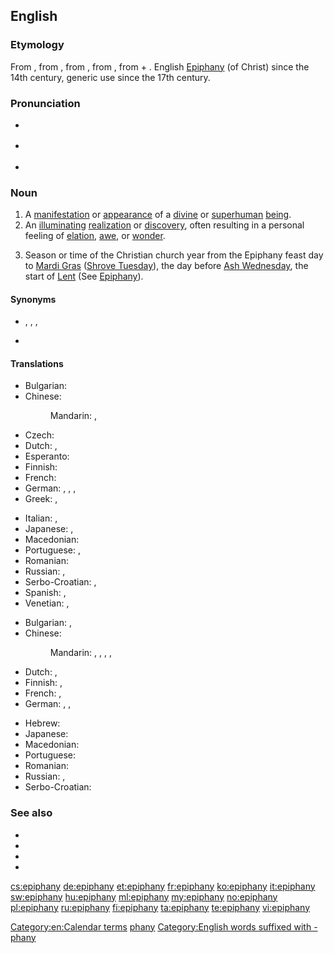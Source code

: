 {{was wotd|2008|March|22}}
{{also|Epiphany}}
==English==

===Etymology===
From {{etyl|fro|en}} {{m|fro|epyphanie}}, from {{etyl|LL.|en}} {{m|la|epiphania}}, from {{etyl|grc|en}} {{m|grc|ἐπιφάνεια||manifestation, striking appearance}}, from {{m|grc|ἐπιφαίνω||I appear, display}}, from {{m|grc|ἐπί||upon}} + {{m|grc|φαίνω||I shine, appear}}. English [[Epiphany]] (of Christ) since the 14th century, generic use since the 17th century.

===Pronunciation===
* {{a|RP}} {{IPA|/ɪˈpɪf.ə.ni/|/ɛˈpɪf.ə.ni/|lang=en}}
* {{a|US}} {{IPA|/ɪˈpɪf.ə.ni/|/ɨˈpɪf.ə.ni/|lang=en}}
* {{audio|en-us-epiphany.ogg|Audio (US)|lang=en}}

===Noun===
{{en-noun|epiphanies}}

# A [[manifestation]] or [[appearance]] of a [[divine]] or [[superhuman]] [[being]].
# An [[illuminating]] [[realization]] or [[discovery]], often resulting in a personal feeling of [[elation]], [[awe]], or [[wonder]].
# {{lb|en|Christianity}} Season or time of the Christian church year from the Epiphany feast day to [[Mardi Gras]] ([[Shrove Tuesday]]), the day before [[Ash Wednesday]], the start of [[Lent]] (See [[Epiphany]]).

====Synonyms====
* {{sense|illuminating realization or discovery}} {{l|en|aha moment}}, {{l|en|enlightenment}}, {{l|en|nirvana}}, {{l|en|satori}}
* {{sense|manifestation of a deity}} {{l|en|theophany}}

====Translations====
{{trans-top|manifestation or appearance of a divine or superhuman being}}
* Bulgarian: {{t|bg|богоявление|n|tr=bogojavlénie|sc=Cyrl}}
* Chinese:
*: Mandarin: {{t+|cmn|主顯節|sc=Hani}}, {{t+|cmn|主显节|tr=Zhǔxiǎnjié|sc=Hani}}
* Czech: {{t|cs|zjevení|n}}
* Dutch: {{t+|nl|verschijning}}, {{t+|nl|openbaring}}
* Esperanto: {{t|eo|epifanio}}
* Finnish: {{t+|fi|ilmestys}}
* French: {{t+|fr|apparition|f}}
* German: {{t+|de|Erscheinung|f}}, {{t+|de|Offenbarung|f}}, {{t|de|Manifestation|f}}, {{t+|de|Epiphanie|f}}
* Greek: {{t+|el|επιφάνεια}}, {{t+|el|θεοφάνεια}}
{{trans-mid}}
* Italian: {{t+|it|epifania|f}}, {{t|it|Epifania|f}}
* Japanese: {{t|ja|エピファニー|tr=Epifanī|sc=Jpan}}, {{t|ja|公現祭|tr=こうげんさい, Kōgensai|sc=Jpan}}
* Macedonian: {{t|mk|богојавление|n|tr=bogojavlénie|sc=Cyrl}}
* Portuguese: {{t+|pt|epifania|f}}, {{t+|pt|manifestação|f}}
* Romanian: {{t|ro|epifanie|n}}
* Russian: {{t+|ru|явле́ние|n}}, {{t+|ru|богоявле́ние|f}}
* Serbo-Croatian: {{t+|sh|epifànija|f}}, {{t|sh|bogojávljēnje|n}}
* Spanish: {{t+|es|epifanía|f}}, {{t+|es|manifestación|f}}
* Venetian: {{t+|vec|Pifanìa|f}}, {{t|vec|Pefanìa|f}}
{{trans-bottom}}

{{trans-top|illuminating realization or discovery}}
* Bulgarian: {{t|bg|проглеждане|n}}, {{t+|bg|прозрение|n}}
* Chinese:
*: Mandarin: {{t+|cmn|頓悟|sc=Hani}}, {{t+|cmn|顿悟|tr=dùnwù|sc=Hani}}, {{t+|cmn|洞察|tr=dòngchá|sc=Hani}}, {{t+|cmn|領悟|sc=Hani}}, {{t+|cmn|领悟|tr=lǐngwù|sc=Hani}}
* Dutch: {{t+|nl|epifanie}}, {{t+|nl|ingeving|n}}
* Finnish: {{t|fi|ahaa-elämys}}, {{t+|fi|valaistus}}
* French: {{t+|fr|illumination}}, {{t+|fr|révélation|f}}
* German: {{t|de|Erleuchtung|f}}, {{t|de|Heureka-Moment|m}}, {{t+|de|Aha-Erlebnis|n}}
{{trans-mid}}
* Hebrew: {{t+|he|הֶאָרָה|f|tr=heará}}
* Japanese: {{t+|ja|洞察|tr=どうさつ, dōsatsu|sc=Jpan}}
* Macedonian: {{t|mk|прогледување|n|tr=progledúvanje|sc=Cyrl}}
* Portuguese: {{t+|pt|epifania|f}}
* Romanian: {{t|ro|epifanie|n}}
* Russian: {{t+|ru|прозре́ние|n}}, {{t+|ru|озаре́ние|n}}
* Serbo-Croatian: {{t+|sh|epifànija|f}}
{{trans-bottom}}

{{trans-top|(Christianity) time of the Christian church year}}
{{trans-mid}}
{{trans-bottom}}

===See also===
* {{l|en|Advent}}
* {{l|en|Christmas}}
* {{l|en|eureka}}
* {{l|en|Twelve Days of Christmas}}

[[Category:en:Calendar terms]]
[[Category:English words prefixed with epi-|phany]]
[[Category:English words suffixed with -phany]]

[[cs:epiphany]]
[[de:epiphany]]
[[et:epiphany]]
[[fr:epiphany]]
[[ko:epiphany]]
[[it:epiphany]]
[[sw:epiphany]]
[[hu:epiphany]]
[[ml:epiphany]]
[[my:epiphany]]
[[no:epiphany]]
[[pl:epiphany]]
[[ru:epiphany]]
[[fi:epiphany]]
[[ta:epiphany]]
[[te:epiphany]]
[[vi:epiphany]]